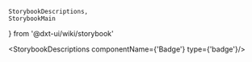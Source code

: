     StorybookDescriptions,
    StorybookMain
} from '@dxt-ui/wiki/storybook'


[//]: # (:documentation-import [!] System label / Системная метка)
[//]: # (:documentation-import [!] System label / Системная метка)

<Meta of={Badge}/>
<StorybookMain
    name={BadgeWikiStorybook.getName()}
    description={BadgeWikiStorybook.getDescription()}
    story={Badge.Badge}
/>

[//]: # (:documentation-body [!] System label / Системная метка)

<StorybookDescriptions componentName={'Badge'} type={'badge'}/>

    
[//]: # (:documentation-body [!] System label / Системная метка)

[//]: # (:documentation-events [!] System label / Системная метка)
[//]: # (:documentation-events [!] System label / Системная метка)

[//]: # (:documentation-expose [!] System label / Системная метка)
[//]: # (:documentation-expose [!] System label / Системная метка)

[//]: # (:documentation-slots [!] System label / Системная метка)
[//]: # (:documentation-slots [!] System label / Системная метка)
